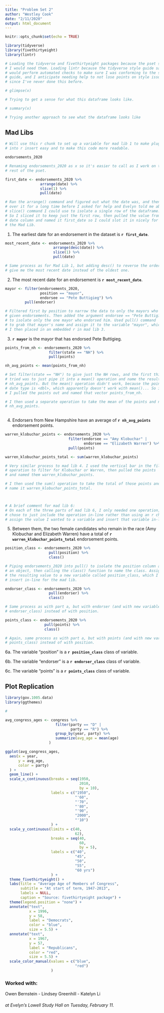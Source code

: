 ```yaml
---
title: "Problem Set 2"
author: "Westley Cook"
date: "2/11/2020"
output: html_document
---
```


```r
knitr::opts_chunk$set(echo = TRUE)

library(tidyverse)
library(fivethirtyeight)
library(lintr)

# Loading the tidyverse and fivethirtyeight packages because the pset said
# I would need them. Loading lintr because the tidyverse style guide said it
# would perform automated checks to make sure I was conforming to the style
# guide, and I anticipate needing help to not lose points on style issues
# since I've never done this before.

```


```r

# glimpse(x)

# Trying to get a sense for what this dataframe looks like.

# summary(x)

# Trying another approach to see what the dataframe looks like

```


## Mad Libs

```r

# Will use this r chunk to set up a variable for mad lib 1 to make plugging
# into r insert easy and to make this code more readable.

endorsements_2020

# Renaming endorsements_2020 as x so it's easier to call as I work on the
# rest of the pset.

first_date <- endorsements_2020 %>% 
                arrange(date) %>% 
                slice(1) %>% 
                pull(date)

# Ran the arrange() command and figured out what the date was, and then labored
# over it for a long time before I asked for help and Evelyn told me about the
# slice() command I could use to isolate a single row of the dataframe.
# So I sliced it to keep just the first row, then pulled the value from the
# date column and named it first_date so I could slot it in nicely for
# the Mad Lib.

```

1. The earliest date for an endorsement in the dataset is **`r first_date`**.

```r

most_recent_date <- endorsements_2020 %>% 
                      arrange(desc(date)) %>% 
                      slice(1) %>% 
                      pull(date)

# Same process as for Mad Lib 1, but adding desc() to reverse the order and
# give me the most recent date instead of the oldest one.

```

2. The most recent date for an endorsement is **`r most_recent_date`**.

```r

mayor <- filter(endorsements_2020, 
                position == "mayor", 
                endorsee == "Pete Buttigieg") %>% 
         pull(endorser)

# Filtered first by position to narrow the data to only the mayors who have
# given endorsements. Then added the argument endorsee == "Pete Buttigieg"
# to isolate only the one mayor who endorsed him. Used pull() command
# to grab that mayor's name and assign it to the variable "mayor", which
# I then placed in an embedded r in mad lib 3.

```


3. **`r mayor`** is the mayor that has endorsed Pete Buttigieg.

```r

points_from_nh <- endorsements_2020 %>% 
                    filter(state == "NH") %>% 
                    pull(points)

nh_avg_points <- mean(points_from_nh)

# Set filter(state == "NH") to give just the NH rows, and the first thing I
# tried was to just pipe it into a mean() operation and name the result
# nh_avg_points. But the mean() operation didn't work, because the points
# date type is <dbl>, which apparently doesn't work with mean()... So instead,
# I pulled the points out and named that vector points_from_nh.

# I then used a separate operation to take the mean of the points and name it
# nh_avg_points.
                        

```

4. Endorsers from New Hampshire have an average of **`r nh_avg_points`** endorsement points.

```r

warren_klobuchar_points <- endorsements_2020 %>% 
                             filter(endorsee == "Amy Klobuchar" | 
                                    endorsee == "Elizabeth Warren") %>% 
                             pull(points)

warren_klobuchar_points_total <- sum(warren_klobuchar_points)

# Very similar process to mad lib 4. I used the vertical bar in the filter()
# operation to filter for Klobuchar or Warren, then pulled the points
# and named them warren_klobuchar_points.

# I then used the sum() operation to take the total of those points and
# name it warren_klobuchar_points_total.



# A brief comment for mad lib 6:
# On each of the three parts of mad lib 6, I only needed one operation, so I
# chose to just include the operation in-line rather than using an r chunk to
# assign the value I wanted to a variable and insert that variable in-line.

```

5. Between them, the two female candidates who remain in the race (Amy Klobuchar and Elizabeth Warren) have a total of **`r warren_klobuchar_points_total`** endorsement points.

```r

position_class <- endorsements_2020 %>%
                    pull(position) %>%
                    class()

# Piping endorsements_2020 into pull() to isolate the position column as
# an object, then calling the class() function to name the class. Assigning
# the resulting value to a new variable called position_class, which I will
# insert in-line for the mad lib.

endorser_class <- endorsements_2020 %>% 
                    pull(endorser) %>% 
                    class()

# Same process as with part a, but with endorser (and with new variable 
# endorser_class) instead of with position.

points_class <- endorsements_2020 %>% 
                  pull(points) %>% 
                  class()

# Again, same process as with part a, but with points (and with new variable 
# points_class) instead of with position.

```

6a. The variable “position” is a **`r position_class`** class of variable.

6b. The variable “endorser” is a **`r endorser_class`** class of variable.

6c. The variable “points” is a **`r points_class`** class of variable.




## Plot Replication

```r

library(gov.1005.data)
library(ggthemes)

# 

```


```r



avg_congress_ages <- congress %>% 
                       filter(party == "D" | 
                              party == "R") %>% 
                       group_by(year, party) %>% 
                       summarize(avg_age = mean(age)
                    )

ggplot(avg_congress_ages,
  aes(x = year,
      y = avg_age,
      color = party)
  ) +
  geom_line() +
  scale_x_continuous(breaks = seq(1950,
                                  2010,
                                  by = 10),
                     labels = c("1950",
                                "'60",
                                "'70",
                                "'80",
                                "'90",
                                "2000",
                                "'10")
                     ) +
  scale_y_continuous(limits = c(40,
                                62),
                     breaks = seq(40,
                                  60,
                                  by = 5),
                     labels = c("40",
                                "45",
                                "50",
                                "55",
                                "60 yrs")
                     ) +
  theme_fivethirtyeight() + 
  labs(title = "Average Age of Members of Congress",
       subtitle = "At start of term, 1947-2013",
       labels = NULL,
       caption = "Source: fivethirtyeight package") +
  theme(legend.position = "none") +
  annotate("text",
           x = 1996,
           y = 58,
           label = "Democrats",
           color = "blue",
           size = 5.5) +
  annotate("text",
           x = 1967, 
           y = 57, 
           label = "Republicans",
           color = "red",
           size = 5.5) +
  scale_color_manual(values = c("blue",
                                "red")
                     )


```

### Worked with:
Owen Bernstein
- Lindsey Greenhill
- Katelyn Li

###### at Evelyn's Lowell Study Hall on Tuesday, February 11.